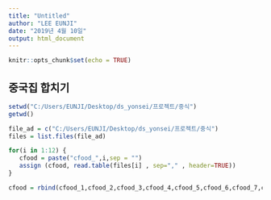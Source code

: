 ```yaml
---
title: "Untitled"
author: "LEE EUNJI"
date: "2019년 4월 10일"
output: html_document
---
```


```r
knitr::opts_chunk$set(echo = TRUE)
```

## 중국집 합치기
```r
setwd("C:/Users/EUNJI/Desktop/ds_yonsei/프로젝트/중식")
getwd()

file_ad = c("C:/Users/EUNJI/Desktop/ds_yonsei/프로젝트/중식")
files = list.files(file_ad)

for(i in 1:12) { 
   cfood = paste("cfood_",i,sep = "")
   assign (cfood, read.table(files[i] , sep="," , header=TRUE)) 
}

cfood = rbind(cfood_1,cfood_2,cfood_3,cfood_4,cfood_5,cfood_6,cfood_7,cfood_8,cfood_9,cfood_10,cfood_11,cfood_12)


```